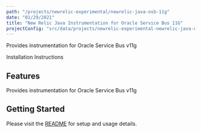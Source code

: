 ```yaml
---
path: "/projects/newrelic-experimental/newrelic-java-osb-11g"
date: "01/29/2021"
title: "New Relic Java Instrumentation for Oracle Service Bus 11G"
projectConfig: "src/data/projects/newrelic-experimental-newrelic-java-osb-11g.json"
---
```


<!-- Imports must occur at the top of the file -->

Provides instrumentation for Oracle Service Bus v11g

<Link to="https://github.com/newrelic-experimental/newrelic-java-osb-11g">Installation Instructions</Link>

## Features

Provides instrumentation for Oracle Service Bus v11g

## Getting Started

Please visit the [README](https://github.com/newrelic-experimental/newrelic-java-osb-11g#readme) for setup and usage details.
